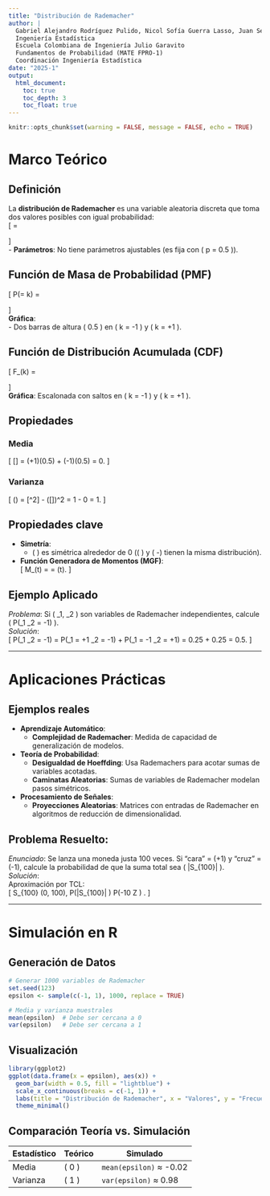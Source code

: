 ```yaml
---
title: "Distribución de Rademacher"
author: |
  Gabriel Alejandro Rodríguez Pulido, Nicol Sofía Guerra Lasso, Juan Sebastián Guayazán Clavijo  
  Ingeniería Estadística  
  Escuela Colombiana de Ingeniería Julio Garavito  
  Fundamentos de Probabilidad (MATE FPRO-1)  
  Coordinación Ingeniería Estadística  
date: "2025-1"
output:
  html_document:
    toc: true
    toc_depth: 3
    toc_float: true
---
```


```r
knitr::opts_chunk$set(warning = FALSE, message = FALSE, echo = TRUE)
```


# **Marco Teórico**  

## **Definición**  
La **distribución de Rademacher** es una variable aleatoria discreta que toma dos valores posibles con igual probabilidad:  
\[
\epsilon = 
\begin{cases} 
+1 & \text{con probabilidad } p = 0.5, \\
-1 & \text{con probabilidad } 1-p = 0.5.
\end{cases}
\]  
- **Parámetros**: No tiene parámetros ajustables (es fija con \( p = 0.5 \)).  

## **Función de Masa de Probabilidad (PMF)**  
\[
P(\epsilon = k) = 
\begin{cases} 
0.5 & \text{si } k = +1 \text{ o } k = -1, \\
0 & \text{en otro caso}.
\end{cases}
\]  
**Gráfica**:  
- Dos barras de altura \( 0.5 \) en \( k = -1 \) y \( k = +1 \).  

## **Función de Distribución Acumulada (CDF)**  
\[
F_\epsilon(k) = 
\begin{cases} 
0 & \text{si } k < -1, \\
0.5 & \text{si } -1 \leq k < 1, \\
1 & \text{si } k \geq 1.
\end{cases}
\]  
**Gráfica**: Escalonada con saltos en \( k = -1 \) y \( k = +1 \).  

## **Propiedades**  
### **Media**
  \[
  \mathbb{E}[\epsilon] = (+1)(0.5) + (-1)(0.5) = 0.
  \]
  
  
### **Varianza**
  \[
  \text{Var}(\epsilon) = \mathbb{E}[\epsilon^2] - (\mathbb{E}[\epsilon])^2 = 1 - 0 = 1.
  \]  

## **Propiedades clave** 
- **Simetría**:  
  - \( \epsilon \) es simétrica alrededor de 0 (\( \epsilon \) y \( -\epsilon \) tienen la misma distribución).  
- **Función Generadora de Momentos (MGF)**:  
  \[
  M_\epsilon(t) = \frac{e^t + e^{-t}}{2} = \cosh(t).
  \]  

## **Ejemplo Aplicado**  
*Problema*: Si \( \epsilon_1, \epsilon_2 \) son variables de Rademacher independientes, calcule \( P(\epsilon_1 \cdot \epsilon_2 = -1) \).  
*Solución*:  
\[
P(\epsilon_1 \epsilon_2 = -1) = P(\epsilon_1 = +1 \land \epsilon_2 = -1) + P(\epsilon_1 = -1 \land \epsilon_2 = +1) = 0.25 + 0.25 = 0.5.
\]  

---

# **Aplicaciones Prácticas**

## **Ejemplos reales**
- **Aprendizaje Automático**:  
  - **Complejidad de Rademacher**: Medida de capacidad de generalización de modelos.  
- **Teoría de Probabilidad**:  
  - **Desigualdad de Hoeffding**: Usa Rademachers para acotar sumas de variables acotadas.  
  - **Caminatas Aleatorias**: Sumas de variables de Rademacher modelan pasos simétricos.  
- **Procesamiento de Señales**:  
  - **Proyecciones Aleatorias**: Matrices con entradas de Rademacher en algoritmos de reducción de dimensionalidad.  

## **Problema Resuelto**:  
*Enunciado*: Se lanza una moneda justa 100 veces. Si "cara" = \(+1\) y "cruz" = \(-1\), calcule la probabilidad de que la suma total sea \( |S_{100}| \leq 10 \).  
*Solución*:  
Aproximación por TCL:  
\[
S_{100} \approx \mathcal{N}(0, 100), \quad P(|S_{100}| \leq 10) \approx P(-10 \leq Z \leq 10) \approx 0.6826.
\]  

---

# **Simulación en R**  

## **Generación de Datos**  
```r
# Generar 1000 variables de Rademacher
set.seed(123)
epsilon <- sample(c(-1, 1), 1000, replace = TRUE)

# Media y varianza muestrales
mean(epsilon)  # Debe ser cercana a 0
var(epsilon)   # Debe ser cercana a 1
```

## **Visualización**  
```r
library(ggplot2)
ggplot(data.frame(x = epsilon), aes(x)) +
  geom_bar(width = 0.5, fill = "lightblue") +
  scale_x_continuous(breaks = c(-1, 1)) +
  labs(title = "Distribución de Rademacher", x = "Valores", y = "Frecuencia") +
  theme_minimal()
```

## **Comparación Teoría vs. Simulación**  
| **Estadístico** | **Teórico** | **Simulado** |  
|-----------------|-------------|--------------|  
| Media          | \( 0 \)     | `mean(epsilon)` ≈ -0.02 |  
| Varianza       | \( 1 \)     | `var(epsilon)` ≈ 0.98   |  
